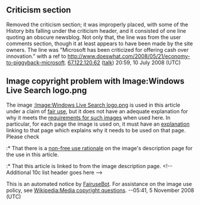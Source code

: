 <article id="17603494" title=Talk:Live Search Cashback>
	<talkpage id="17603494" title="Talk:Live Search Cashback">
== Criticism section ==

Removed the criticism section; it was improperly placed, with some of the History bits falling under the criticism header, and it consisted of one line quoting an obscure newsblog. Not only that, the line was from the user comments section, though it at least appears to have been made by the site owners. The line was &quot;Microsoft has been criticized for offering cash over innovation.&quot; with a ref to http://www.doeswhat.com/2008/05/21/economy-to-piggyback-microsoft. [[Special:Contributions/67.122.120.62|67.122.120.62]] ([[User talk:67.122.120.62|talk]]) 20:59, 10 July 2008 (UTC)

==Image copyright problem with Image:Windows Live Search logo.png==
The image [[:Image:Windows Live Search logo.png]] is used in this article under a claim of [[WP:NFC|fair use]], but it does not have an adequate explanation for why it meets the [[WP:NFCC|requirements for such images]] when used here.  In particular, for each page the image is used on, it must have an [[Wikipedia:Non-free use rationale guideline|explanation]] linking to that page which explains why it needs to be used on that page.  Please check

:* That there is a [[Wikipedia:Non-free use rationale guideline|non-free use rationale]] on the image's description page for the use in this article.
:* That this article is linked to from the image description page.
&lt;!-- Additional 10c list header goes here --&gt;

This is an automated notice by [[User:FairuseBot|FairuseBot]]. For assistance on the image use policy, see [[Wikipedia:Media copyright questions]]. --05:41, 5 November 2008 (UTC)
	</talkpage>
</article>
